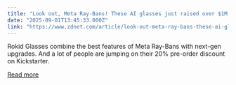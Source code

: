 ```yaml
---
title: "Look out, Meta Ray-Bans! These AI glasses just raised over $1M in pre-orders in 3 days"
date: "2025-09-01T13:45:33.000Z"
link: "https://www.zdnet.com/article/look-out-meta-ray-bans-these-ai-glasses-just-raised-over-1m-in-pre-orders-in-3-days/"
---
```


Rokid Glasses combine the best features of Meta Ray-Bans with next-gen upgrades. And a lot of people are jumping on their 20% pre-order discount on Kickstarter.

[Read more](https://www.zdnet.com/article/look-out-meta-ray-bans-these-ai-glasses-just-raised-over-1m-in-pre-orders-in-3-days/)

